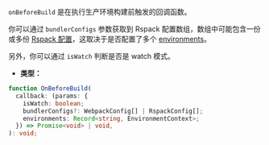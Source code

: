 `onBeforeBuild` 是在执行生产环境构建前触发的回调函数。

你可以通过 `bundlerConfigs` 参数获取到 Rspack 配置数组，数组中可能包含一份或多份 [Rspack 配置](https://rspack.dev/config/)，这取决于是否配置了多个 [environments](/config/environments)。

另外，你可以通过 `isWatch` 判断是否是 watch 模式。

- **类型：**

```ts
function OnBeforeBuild(
  callback: (params: {
    isWatch: boolean;
    bundlerConfigs?: WebpackConfig[] | RspackConfig[];
    environments: Record<string, EnvironmentContext>;
  }) => Promise<void> | void,
): void;
```
